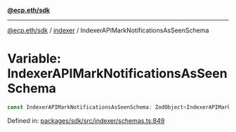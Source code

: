 [**@ecp.eth/sdk**](../../index.mdx)

***

[@ecp.eth/sdk](/sdk-reference/index.mdx) / [indexer](/sdk-reference/indexer/index.mdx) / IndexerAPIMarkNotificationsAsSeenSchema

# Variable: IndexerAPIMarkNotificationsAsSeenSchema

```ts
const IndexerAPIMarkNotificationsAsSeenSchema: ZodObject<IndexerAPIMarkNotificationsAsSeenSchemaType>;
```

Defined in: [packages/sdk/src/indexer/schemas.ts:849](https://github.com/ecp-eth/comments-monorepo/blob/main/packages/sdk/src/indexer/schemas.ts#L849)
